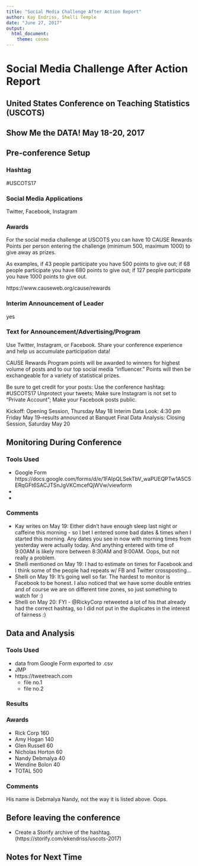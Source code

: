 ```yaml
---
title: "Social Media Challenge After Action Report"
author: Kay Endriss, Shelli Temple
date: "June 27, 2017"
output: 
  html_document: 
    theme: cosmo
---
```

# Social Media Challenge After Action Report #
## United States Conference on Teaching Statistics (USCOTS) ##
## Show Me the DATA! May 18-20, 2017 ##


## Pre-conference Setup ##

### Hashtag ###
#USCOTS17

### Social Media Applications ### 
Twitter, Facebook, Instagram

### Awards ### 
For the social media challenge at USCOTS you can have 10 CAUSE Rewards Points per person entering the challenge (minimum 500, maximum 1000) to give away as prizes. 
 
As examples, if 43 people participate you have 500 points to give out; if 68 people participate you have 680 points to give out; if 127 people participate you have 1000 points to give out.

https://www.causeweb.org/cause/rewards

### Interim Announcement of Leader ### 
yes

### Text for Announcement/Advertising/Program ###
Use Twitter, Instagram, or Facebook.
Share your conference experience and help us accumulate participation data!
 
CAUSE Rewards Program points will be awarded to winners for highest volume of posts and to our top social media “influencer.” Points will then be exchangeable for a variety of statistical prizes.
 
Be sure to get credit for your posts:
Use the conference hashtag: #USCOTS17
Unprotect your tweets; Make sure Instagram is not set to “Private Account”; Make your Facebook posts public.
 
Kickoff: Opening Session, Thursday May 18
Interim Data Look: 4:30 pm Friday May 19--results announced at Banquet
Final Data Analysis: Closing Session, Saturday May 20

## Monitoring During Conference ##

### Tools Used ###
* Google Form https://docs.google.com/forms/d/e/1FAIpQLSekTbV_waPUEQPTw1A5C5ERqGFt6SACJTSnJgVKCmcefQjWVw/viewform
* 
* 

### Comments ###
* Kay writes on May 19: Either didn't have enough sleep last night or caffeine this morning - so I bet I entered some bad dates & times when I started this morning. Any dates you see in now with morning times from yesterday were actually today. And anything entered with time of 9:00AM is likely more between 8:30AM and 9:00AM. Oops, but not really a problem.
* Shelli mentioned on May 19: I had to estimate on times for Facebook and I think some of the people had repeats w/ FB and Twitter crossposting...
* Shelli on May 19: It's going well so far.  The hardest to monitor is Facebook to be honest.  I also noticed that we have some double entries and of course we are on different time zones, so just something to watch for :)
* Shelli on May 20: FYI - @RickyCorp retweeted a lot of his that already had the correct hashtag, so I did not put in the duplicates in the interest of fairness :)

## Data and Analysis ##

### Tools Used ###
* data from Google Form exported to .csv
* JMP
* https://tweetreach.com
  + file no.1 
  + file no.2

### Results ###

### Awards ###
* Rick Corp	160
* Amy Hogan	140
* Glen Russell	60
* Nicholas Horton	60
* Nandy Debmalya	40
* Wendine Bolon	40
* TOTAL	500

### Comments ###
His name is Debmalya Nandy, not the way it is listed above. Oops.

## Before leaving the conference ##
* Create a Storify archive of the hashtag. 
   (https://storify.com/ekendriss/uscots-2017)

## Notes for Next Time ##
